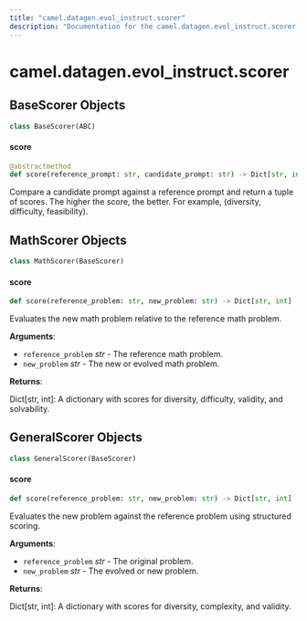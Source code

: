 ```yaml
---
title: "camel.datagen.evol_instruct.scorer"
description: "Documentation for the camel.datagen.evol_instruct.scorer module"
---
```


<a id="camel.datagen.evol_instruct.scorer"></a>

# camel.datagen.evol\_instruct.scorer

<a id="camel.datagen.evol_instruct.scorer.BaseScorer"></a>

## BaseScorer Objects

```python
class BaseScorer(ABC)
```

<a id="camel.datagen.evol_instruct.scorer.BaseScorer.score"></a>

#### score

```python
@abstractmethod
def score(reference_prompt: str, candidate_prompt: str) -> Dict[str, int]
```

Compare a candidate prompt against a reference prompt and
return a tuple of scores. The higher the score, the better.
For example, (diversity, difficulty, feasibility).

<a id="camel.datagen.evol_instruct.scorer.MathScorer"></a>

## MathScorer Objects

```python
class MathScorer(BaseScorer)
```

<a id="camel.datagen.evol_instruct.scorer.MathScorer.score"></a>

#### score

```python
def score(reference_problem: str, new_problem: str) -> Dict[str, int]
```

Evaluates the new math problem relative to the reference math
problem.

**Arguments**:

- `reference_problem` _str_ - The reference math problem.
- `new_problem` _str_ - The new or evolved math problem.
  

**Returns**:

  Dict[str, int]: A dictionary with scores for diversity, difficulty,
  validity, and solvability.

<a id="camel.datagen.evol_instruct.scorer.GeneralScorer"></a>

## GeneralScorer Objects

```python
class GeneralScorer(BaseScorer)
```

<a id="camel.datagen.evol_instruct.scorer.GeneralScorer.score"></a>

#### score

```python
def score(reference_problem: str, new_problem: str) -> Dict[str, int]
```

Evaluates the new problem against the reference problem using
structured scoring.

**Arguments**:

- `reference_problem` _str_ - The original problem.
- `new_problem` _str_ - The evolved or new problem.
  

**Returns**:

  Dict[str, int]: A dictionary with scores for diversity, complexity,
  and validity.

